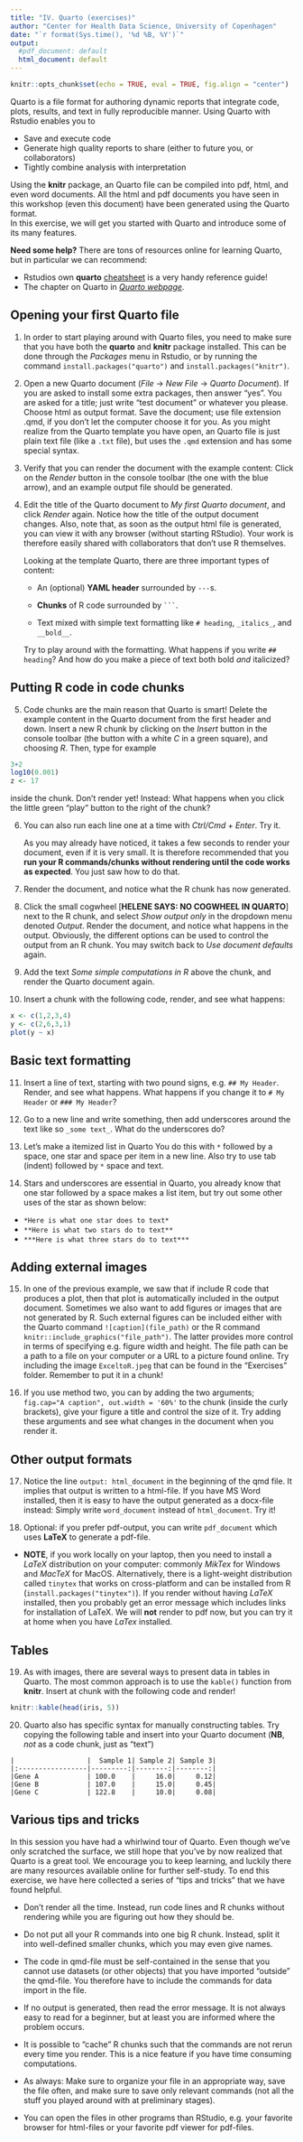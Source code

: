 ```yaml
---
title: "IV. Quarto (exercises)"
author: "Center for Health Data Science, University of Copenhagen"
date: "`r format(Sys.time(), '%d %B, %Y')`"
output:
  #pdf_document: default
  html_document: default
---
```


```r
knitr::opts_chunk$set(echo = TRUE, eval = TRUE, fig.align = "center")
```

Quarto is a file format for authoring dynamic reports that integrate code, plots, results, and text in fully reproducible manner. Using Quarto with Rstudio enables you to

-   Save and execute code
-   Generate high quality reports to share (either to future you, or collaborators)
-   Tightly combine analysis with interpretation

Using the **knitr** package, an Quarto file can be compiled into pdf, html, and even word documents. All the html and pdf documents you have seen in this workshop (even this document) have been generated using the Quarto format.\
In this exercise, we will get you started with Quarto and introduce some of its many features.

**Need some help?** There are tons of resources online for learning Quarto, but in particular we can recommend:

-   Rstudios own **quarto** [cheatsheet](https://rstudio.github.io/cheatsheets/quarto.pdf) is a very handy reference guide!
-   The chapter on Quarto in [*Quarto webpage*](https://quarto.org/docs/books/book-structure.html).

## Opening your first Quarto file

1.  In order to start playing around with Quarto files, you need to make sure that you have both the **quarto** and **knitr** package installed. This can be done through the *Packages* menu in Rstudio, or by running the command `install.packages("quarto")` and `install.packages("knitr")`.

2.  Open a new Quarto document (*File* → *New File* → *Quarto Document*). If you are asked to install some extra packages, then answer "yes". You are asked for a title; just write "test document" or whatever you please. Choose html as output format. Save the document; use file extension .qmd, if you don't let the computer choose it for you. As you might realize from the Quarto template you have open, an Quarto file is just plain text file (like a `.txt` file), but uses the `.qmd` extension and has some special syntax.

3.  Verify that you can render the document with the example content: Click on the *Render* button in the console toolbar (the one with the blue arrow), and an example output file should be generated.

4.  Edit the title of the Quarto document to *My first Quarto document*, and click *Render* again. Notice how the title of the output document changes. Also, note that, as soon as the output html file is generated, you can view it with any browser (without starting RStudio). Your work is therefore easily shared with collaborators that don't use R themselves.

    Looking at the template Quarto, there are three important types of content:

    -   An (optional) **YAML header** surrounded by `---`s.

    -   **Chunks** of R code surrounded by ```` ``` ````.

    -   Text mixed with simple text formatting like `# heading`, `_italics_`, and `__bold__`.

    Try to play around with the formatting. What happens if you write `## heading`? And how do you make a piece of text both bold *and* italicized?

## Putting R code in code chunks

5.  Code chunks are the main reason that Quarto is smart! Delete the example content in the Quarto document from the first header and down. Insert a new R chunk by clicking on the *Insert* button in the console toolbar (the button with a white *C* in a green square), and choosing *R*. Then, type for example

```r
3+2
log10(0.001)
z <- 17
```

inside the chunk. Don't render yet! Instead: What happens when you click the little green "play" button to the right of the chunk?

6.  You can also run each line one at a time with *Ctrl/Cmd* + *Enter*. Try it.

    As you may already have noticed, it takes a few seconds to render your document, even if it is very small. It is therefore recommended that you **run your R commands/chunks without rendering until the code works as expected**. You just saw how to do that.

7.  Render the document, and notice what the R chunk has now generated.

8.  Click the small cogwheel \[**HELENE SAYS: NO COGWHEEL IN QUARTO**\] next to the R chunk, and select *Show output only* in the dropdown menu denoted *Output*. Render the document, and notice what happens in the output. Obviously, the different options can be used to control the output from an R chunk. You may switch back to *Use document defaults* again.

9.  Add the text *Some simple computations in R* above the chunk, and render the Quarto document again.

10. Insert a chunk with the following code, render, and see what happens:

```r
x <- c(1,2,3,4)
y <- c(2,6,3,1)
plot(y ~ x)
```

## Basic text formatting

11. Insert a line of text, starting with two pound signs, e.g. `## My Header`. Render, and see what happens. What happens if you change it to `# My Header` or `### My Header`?

12. Go to a new line and write something, then add underscores around the text like so `_some text_`. What do the underscores do?

13. Let's make a itemized list in Quarto You do this with `*` followed by a space, one star and space per item in a new line. Also try to use tab (indent) followed by `*` space and text.

14. Stars and underscores are essential in Quarto, you already know that one star followed by a space makes a list item, but try out some other uses of the star as shown below:

-   `*Here is what one star does to text*`
-   `**Here is what two stars do to text**`
-   `***Here is what three stars do to text***`

## Adding external images

15. In one of the previous example, we saw that if include R code that produces a plot, then that plot is automatically included in the output document. Sometimes we also want to add figures or images that are not generated by R. Such external figures can be included either with the Quarto command `![caption](file_path)` or the R command `knitr::include_graphics("file_path")`. The latter provides more control in terms of specifying e.g. figure width and height. The file path can be a path to a file on your computer or a URL to a picture found online. Try including the image `ExceltoR.jpeg` that can be found in the "Exercises" folder. Remember to put it in a chunk!

16. If you use method two, you can by adding the two arguments; `fig.cap="A caption", out.width = '60%'` to the chunk (inside the curly brackets), give your figure a title and control the size of it. Try adding these arguments and see what changes in the document when you render it.

## Other output formats

17. Notice the line `output: html_document` in the beginning of the qmd file. It implies that output is written to a html-file. If you have MS Word installed, then it is easy to have the output generated as a docx-file instead: Simply write `word_document` instead of `html_document`. Try it!

18. Optional: if you prefer pdf-output, you can write `pdf_document` which uses **LaTeX** to generate a pdf-file.

-   **NOTE**, if you work locally on your laptop, then you need to install a *LaTeX* distribution on your computer: commonly *MikTex* for Windows and *MacTeX* for MacOS. Alternatively, there is a light-weight distribution called `tinytex` that works on cross-platform and can be installed from R (`install.packages("tinytex")`). If you render without having *LaTeX* installed, then you probably get an error message which includes links for installation of LaTeX. We will **not** render to pdf now, but you can try it at home when you have *LaTex* installed.

## Tables

19. As with images, there are several ways to present data in tables in Quarto. The most common approach is to use the `kable()` function from **knitr**. Insert at chunk with the following code and render!

```r
knitr::kable(head(iris, 5))
```

20. Quarto also has specific syntax for manually constructing tables. Try copying the following table and insert into your Quarto document (**NB**, *not* as a code chunk, just as "text")

```         
|                  |  Sample 1| Sample 2| Sample 3|
|:-----------------|---------:|--------:|--------:|
|Gene A            | 100.0    |     16.0|     0.12|
|Gene B            | 107.0    |     15.0|     0.45|
|Gene C            | 122.8    |     10.0|     0.08|
```

## Various tips and tricks

In this session you have had a whirlwind tour of Quarto. Even though we've only scratched the surface, we still hope that you've by now realized that Quarto is a great tool. We encourage you to keep learning, and luckily there are many resources available online for further self-study. To end this exercise, we have here collected a series of "tips and tricks" that we have found helpful.

-   Don't render all the time. Instead, run code lines and R chunks without rendering while you are figuring out how they should be.

-   Do not put all your R commands into one big R chunk. Instead, split it into well-defined smaller chunks, which you may even give names.

-   The code in qmd-file must be self-contained in the sense that you cannot use datasets (or other objects) that you have imported "outside" the qmd-file. You therefore have to include the commands for data import in the file.

-   If no output is generated, then read the error message. It is not always easy to read for a beginner, but at least you are informed where the problem occurs.

-   It is possible to "cache" R chunks such that the commands are not rerun every time you render. This is a nice feature if you have time consuming computations.

-   As always: Make sure to organize your file in an appropriate way, save the file often, and make sure to save only relevant commands (not all the stuff you played around with at preliminary stages).

-   You can open the files in other programs than RStudio, e.g. your favorite browser for html-files or your favorite pdf viewer for pdf-files.
